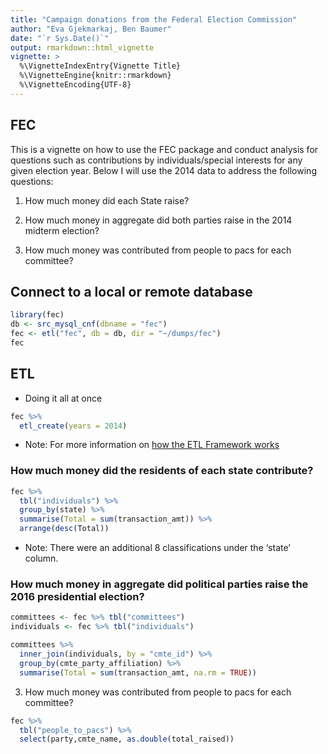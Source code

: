 ```yaml
---
title: "Campaign donations from the Federal Election Commission"
author: "Eva Gjekmarkaj, Ben Baumer"
date: "`r Sys.Date()`"
output: rmarkdown::html_vignette
vignette: >
  %\VignetteIndexEntry{Vignette Title}
  %\VignetteEngine{knitr::rmarkdown}
  %\VignetteEncoding{UTF-8}
---
```


## FEC 

This is a vignette on how to use the FEC package and conduct analysis for questions such as contributions by individuals/special interests for any given election year. Below I will use the 2014 data to address the following questions:
  
  1. How much money did each State raise?

  2. How much money in aggregate did both parties raise in the 2014 midterm election?
  
  3. How much money was contributed from people to pacs for each committee?

## Connect to a local or remote database 

```r
library(fec)
db <- src_mysql_cnf(dbname = "fec")
fec <- etl("fec", db = db, dir = "~/dumps/fec")
fec
```


## ETL

  - Doing it all at once
```r
fec %>%
  etl_create(years = 2014)
```

- Note: For more information on [how the ETL Framework works](https://github.com/beanumber/etl)

### How much money did the residents of each state contribute?

```r
fec %>%
  tbl("individuals") %>%
  group_by(state) %>%
  summarise(Total = sum(transaction_amt)) %>%
  arrange(desc(Total))
```

- Note: There were an additional 8 classifications under the 'state' column. 

### How much money in aggregate did political parties raise the 2016 presidential election?

```r
committees <- fec %>% tbl("committees")
individuals <- fec %>% tbl("individuals")

committees %>%
  inner_join(individuals, by = "cmte_id") %>%
  group_by(cmte_party_affiliation) %>%
  summarise(Total = sum(transaction_amt, na.rm = TRUE))
```

3. How much money was contributed from people to pacs for each committee?

```r
fec %>%
  tbl("people_to_pacs") %>%
  select(party,cmte_name, as.double(total_raised))
```
